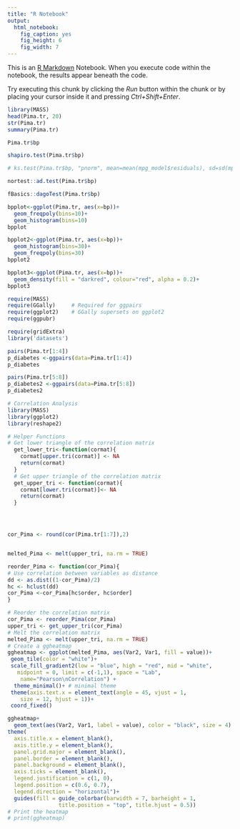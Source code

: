 ```yaml
---
title: "R Notebook"
output: 
  html_notebook: 
    fig_caption: yes
    fig_height: 6
    fig_width: 7
---
```


This is an [R Markdown](http://rmarkdown.rstudio.com) Notebook. When you execute code within the notebook, the results appear beneath the code. 

Try executing this chunk by clicking the *Run* button within the chunk or by placing your cursor inside it and pressing *Ctrl+Shift+Enter*. 

```r
library(MASS)
head(Pima.tr, 20)
str(Pima.tr)
summary(Pima.tr)

```


```r
Pima.tr$bp

shapiro.test(Pima.tr$bp)

# ks.test(Pima.tr$bp, "pnorm", mean=mean(mpg_model$residuals), sd=sd(mpg_model$residuals)) TIES PRESENT

nortest::ad.test(Pima.tr$bp) 

fBasics::dagoTest(Pima.tr$bp)

bpplot<-ggplot(Pima.tr, aes(x=bp))+
  geom_freqpoly(bins=10)+
  geom_histogram(bins=10)
bpplot

bpplot2<-ggplot(Pima.tr, aes(x=bp))+
  geom_histogram(bins=30)+
  geom_freqpoly(bins=30)
bpplot2

bpplot3<-ggplot(Pima.tr, aes(x=bp))+
  geom_density(fill = "darkred", colour="red", alpha = 0.2)+
bpplot3
```


```r
require(MASS)
require(GGally)     # Required for ggpairs
require(ggplot2)    # GGally supersets on ggplot2
require(ggpubr)

require(gridExtra)
library('datasets')

pairs(Pima.tr[1:4])
p_diabetes <-ggpairs(data=Pima.tr[1:4])
p_diabetes

pairs(Pima.tr[5:8])
p_diabetes2 <-ggpairs(data=Pima.tr[5:8])
p_diabetes2

```

```r
# Correlation Analysis
library(MASS)
library(ggplot2)
library(reshape2)

# Helper Functions
# Get lower triangle of the correlation matrix
  get_lower_tri<-function(cormat){
    cormat[upper.tri(cormat)] <- NA
    return(cormat)
  }
  # Get upper triangle of the correlation matrix
  get_upper_tri <- function(cormat){
    cormat[lower.tri(cormat)]<- NA
    return(cormat)
  }




cor_Pima <- round(cor(Pima.tr[1:7]),2)


melted_Pima <- melt(upper_tri, na.rm = TRUE)

reorder_Pima <- function(cor_Pima){
# Use correlation between variables as distance
dd <- as.dist((1-cor_Pima)/2)
hc <- hclust(dd)
cor_Pima <-cor_Pima[hc$order, hc$order]
}

# Reorder the correlation matrix
cor_Pima <- reorder_Pima(cor_Pima)
upper_tri <- get_upper_tri(cor_Pima)
# Melt the correlation matrix
melted_Pima <- melt(upper_tri, na.rm = TRUE)
# Create a ggheatmap
ggheatmap <- ggplot(melted_Pima, aes(Var2, Var1, fill = value))+
 geom_tile(color = "white")+
 scale_fill_gradient2(low = "blue", high = "red", mid = "white", 
   midpoint = 0, limit = c(-1,1), space = "Lab", 
    name="Pearson\nCorrelation") +
  theme_minimal()+ # minimal theme
 theme(axis.text.x = element_text(angle = 45, vjust = 1, 
    size = 12, hjust = 1))+
 coord_fixed()

ggheatmap+
  geom_text(aes(Var2, Var1, label = value), color = "black", size = 4) +
theme(
  axis.title.x = element_blank(),
  axis.title.y = element_blank(),
  panel.grid.major = element_blank(),
  panel.border = element_blank(),
  panel.background = element_blank(),
  axis.ticks = element_blank(),
  legend.justification = c(1, 0),
  legend.position = c(0.6, 0.7),
  legend.direction = "horizontal")+
  guides(fill = guide_colorbar(barwidth = 7, barheight = 1,
                title.position = "top", title.hjust = 0.5))
# Print the heatmap
# print(ggheatmap)


```

